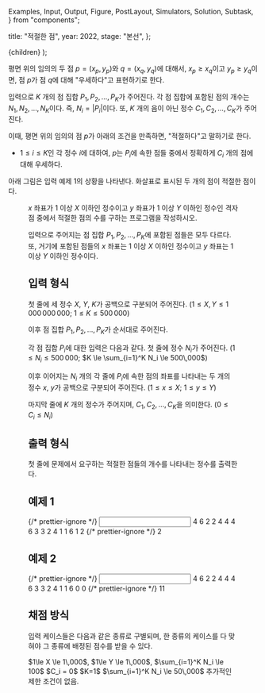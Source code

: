   Examples,
  Input,
  Output,
  Figure,
  PostLayout,
  Simulators,
  Solution,
  Subtask,
} from "components";

  title: "적절한 점",
  year: 2022,
  stage: "본선",
};

  <PostLayout meta={meta}>{children}</PostLayout>
);

평면 위의 임의의 두 점 $p = (x_p, y_p)$와 $q=(x_q, y_q)$에 대해서,
$x_p \ge x_q$이고 $y_p \ge y_q$이면,
점 $p$가 점 $q$에 대해 "우세하다"고 표현하기로 한다.

입력으로 $K$ 개의 점 집합 $P_1, P_2, \ldots, P_K$가 주어진다.
각 점 집합에 포함된 점의 개수는 $N_1, N_2, \ldots, N_K$이다.
즉, $N_i = |P_i|$이다.
또, $K$ 개의 음이 아닌 정수 $C_1, C_2, \ldots, C_K$가 
주어진다.

이때, 평면 위의 임의의 점 $p$가 아래의 조건을 만족하면,
"적절하다"고 말하기로 한다.
* $1\le i \le K$인 각 정수 $i$에 대하여, $p$는 $P_i$에 속한 점들 중에서 정확하게 $C_i$ 개의 점에 대해 우세하다.

아래 그림은 입력 예제 1의 상황을 나타낸다. 화살표로 표시된 두 개의 점이 적절한 점이다.

<Figure
  src="/2022/cover1-71f244ddf762.png"
  width={200}
/>

$x$ 좌표가 $1$ 이상 $X$ 이하인 정수이고
$y$ 좌표가 $1$ 이상 $Y$ 이하인 정수인
격자점 중에서 적절한 점의 수를 구하는 프로그램을 
작성하시오.

입력으로 주어지는 점 집합 $P_1, P_2, \ldots, P_K$에 
포함된 점들은 모두 다르다.
또, 거기에 포함된 점들의 
$x$ 좌표는 $1$ 이상 $X$ 이하인 정수이고
$y$ 좌표는 $1$ 이상 $Y$ 이하인 정수이다.

## 입력 형식

첫 줄에 세 정수 $X$, $Y$, $K$가 공백으로 구분되어 주어진다.
($1\le X, Y \le 1\,000\,000\,000;$ $1 \le K \le 500\,000$)

이후 점 집합 $P_1, P_2, \ldots, P_K$가 순서대로 주어진다.

각 점 집합 $P_i$에 대한 입력은 다음과 같다. 
첫 줄에 정수 $N_i$가 주어진다.
($1 \le N_i \le 500\,000;$ 
$K \le \sum_{i=1}^K N_i \le 500\,000$)

이후 이어지는 $N_i$ 개의 각 줄에 
$P_i$에 속한 점의 좌표를 나타내는
두 개의 정수 $x$, $y$가 공백으로 구분되어 주어진다.
($1\le x \le X;$ $1\le y \le Y$)

마지막 줄에 $K$ 개의 정수가 주어지며, 
$C_1, C_2, \ldots, C_K$을 의미한다.
($0 \le C_i \le N_i$)


## 출력 형식

첫 줄에 문제에서 요구하는 적절한 점들의 개수를 나타내는 정수를 출력한다.

## 예제 1

<Examples>
  {/* prettier-ignore */}
  <Input>
4 6 2
2
4 4
4 6
3
3 2
4 1
1 6
1 2
  </Input>
  {/* prettier-ignore */}
  <Output>
2
  </Output>
</Examples>

## 예제 2

<Examples>
  {/* prettier-ignore */}
  <Input>
4 6 2
2
4 4
4 6
3
3 2
4 1
1 6
0 0
  </Input>
  {/* prettier-ignore */}
  <Output>
11
  </Output>
</Examples>

## 채점 방식

입력 케이스들은 다음과 같은 종류로 구별되며, 한 종류의 케이스를 다 맞혀야 그 종류에 배정된 점수를 받을 수 있다.

<Subtask index={1} score={6}>
  $1\le X \le 1\,000$, $1\le Y \le 1\,000$, $\sum_{i=1}^K N_i \le 100$
</Subtask>
<Subtask index={2} score={22}>
  $C_i = 0$
</Subtask>
<Subtask index={3} score={24}>
  $K=1$
</Subtask>
<Subtask index={4} score={32}>
  $\sum_{i=1}^K N_i \le 50\,000$
</Subtask>
<Subtask index={5} score={16}>
  추가적인 제한 조건이 없음.
</Subtask>
